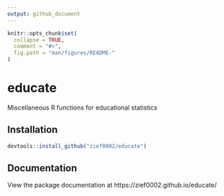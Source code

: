 ```yaml
---
output: github_document
---
```



<!-- README.md is generated from README.Rmd. Please edit that file -->

```r
knitr::opts_chunk$set(
  collapse = TRUE,
  comment = "#>",
  fig.path = "man/figures/README-"
)
```

# educate

Miscellaneous R functions for educational statistics


## Installation

```r
devtools::install_github("zief0002/educate")
```


## Documentation

View the package documentation at https://zief0002.github.io/educate/
